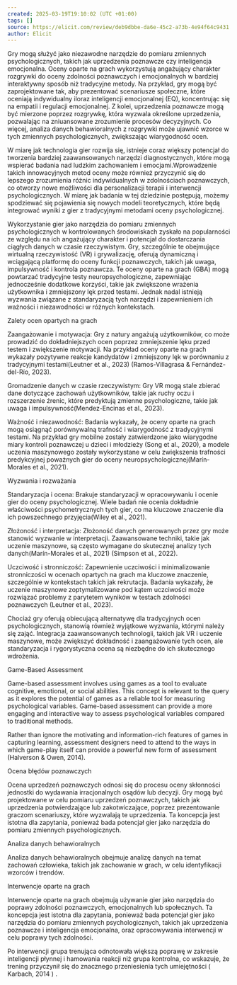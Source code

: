 ```yaml
---
created: 2025-03-19T19:10:02 (UTC +01:00)
tags: []
source: https://elicit.com/review/deb9dbbe-da6e-45c2-a73b-4e94f64c9431
author: Elicit
---
```


Gry mogą służyć jako niezawodne narzędzie do pomiaru zmiennych psychologicznych, takich jak uprzedzenia poznawcze czy inteligencja emocjonalna. Oceny oparte na grach wykorzystują angażujący charakter rozgrywki do oceny zdolności poznawczych i emocjonalnych w bardziej interaktywny sposób niż tradycyjne metody. Na przykład, gry mogą być zaprojektowane tak, aby prezentować scenariusze społeczne, które oceniają indywidualny iloraz inteligencji emocjonalnej (EQ), koncentrując się na empatii i regulacji emocjonalnej. Z kolei, uprzedzenia poznawcze mogą być mierzone poprzez rozgrywkę, która wyzwala określone uprzedzenia, pozwalając na zniuansowane zrozumienie procesów decyzyjnych. Co więcej, analiza danych behawioralnych z rozgrywki może ujawnić wzorce w tych zmiennych psychologicznych, zwiększając wiarygodność ocen.

W miarę jak technologia gier rozwija się, istnieje coraz większy potencjał do tworzenia bardziej zaawansowanych narzędzi diagnostycznych, które mogą wspierać badania nad ludzkim zachowaniem i emocjami.Wprowadzenie takich innowacyjnych metod oceny może również przyczynić się do lepszego zrozumienia różnic indywidualnych w zdolnościach poznawczych, co otworzy nowe możliwości dla personalizacji terapii i interwencji psychologicznych. W miarę jak badania w tej dziedzinie postępują, możemy spodziewać się pojawienia się nowych modeli teoretycznych, które będą integrować wyniki z gier z tradycyjnymi metodami oceny psychologicznej.

Wykorzystanie gier jako narzędzia do pomiaru zmiennych psychologicznych w kontrolowanych środowiskach zyskało na popularności ze względu na ich angażujący charakter i potencjał do dostarczania ciągłych danych w czasie rzeczywistym. Gry, szczególnie te obejmujące wirtualną rzeczywistość (VR) i grywalizację, oferują dynamiczną i wciągającą platformę do oceny funkcji poznawczych, takich jak uwaga, impulsywność i kontrola poznawcza. Te oceny oparte na grach (GBA) mogą powtarzać tradycyjne testy neuropsychologiczne, zapewniając jednocześnie dodatkowe korzyści, takie jak zwiększone wrażenia użytkownika i zmniejszony lęk przed testami. Jednak nadal istnieją wyzwania związane z standaryzacją tych narzędzi i zapewnieniem ich ważności i niezawodności w różnych kontekstach.

Zalety ocen opartych na grach

Zaangażowanie i motywacja: Gry z natury angażują użytkowników, co może prowadzić do dokładniejszych ocen poprzez zmniejszenie lęku przed testem i zwiększenie motywacji. Na przykład oceny oparte na grach wykazały pozytywne reakcje kandydatów i zmniejszony lęk w porównaniu z tradycyjnymi testami(Leutner et al., 2023) (Ramos-Villagrasa & Fernández-del-Río, 2023).

Gromadzenie danych w czasie rzeczywistym: Gry VR mogą stale zbierać dane dotyczące zachowań użytkowników, takie jak ruchy oczu i rozszerzenie źrenic, które predyktują zmienne psychologiczne, takie jak uwaga i impulsywność(Mendez-Encinas et al., 2023).

Ważność i niezawodność: Badania wykazały, że oceny oparte na grach mogą osiągnąć porównywalną trafność i wiarygodność z tradycyjnymi testami. Na przykład gry mobilne zostały zatwierdzone jako wiarygodne miary kontroli poznawczej u dzieci i młodzieży (Song et al., 2020), a modele uczenia maszynowego zostały wykorzystane w celu zwiększenia trafności predykcyjnej poważnych gier do oceny neuropsychologicznej(Marín-Morales et al., 2021).

Wyzwania i rozważania

Standaryzacja i ocena: Brakuje standaryzacji w opracowywaniu i ocenie gier do oceny psychologicznej. Wiele badań nie ocenia dokładnie właściwości psychometrycznych tych gier, co ma kluczowe znaczenie dla ich powszechnego przyjęcia(Wiley et al., 2021).

Złożoność i interpretacja: Złożoność danych generowanych przez gry może stanowić wyzwanie w interpretacji. Zaawansowane techniki, takie jak uczenie maszynowe, są często wymagane do skutecznej analizy tych danych(Marín-Morales et al., 2021) (Simpson et al., 2022).

Uczciwość i stronniczość: Zapewnienie uczciwości i minimalizowanie stronniczości w ocenach opartych na grach ma kluczowe znaczenie, szczególnie w kontekstach takich jak rekrutacja. Badania wykazały, że uczenie maszynowe zoptymalizowane pod kątem uczciwości może rozwiązać problemy z parytetem wyników w testach zdolności poznawczych (Leutner et al., 2023).

Chociaż gry oferują obiecującą alternatywę dla tradycyjnych ocen psychologicznych, stanowią również wyjątkowe wyzwania, którymi należy się zająć. Integracja zaawansowanych technologii, takich jak VR i uczenie maszynowe, może zwiększyć dokładność i zaangażowanie tych ocen, ale standaryzacja i rygorystyczna ocena są niezbędne do ich skutecznego wdrożenia.

Game-Based Assessment

Game-based assessment involves using games as a tool to evaluate cognitive, emotional, or social abilities. This concept is relevant to the query as it explores the potential of games as a reliable tool for measuring psychological variables. Game-based assessment can provide a more engaging and interactive way to assess psychological variables compared to traditional methods.

Rather than ignore the motivating and information-rich features of games in capturing learning, assessment designers need to attend to the ways in which game-play itself can provide a powerful new form of assessment (Halverson & Owen, 2014).

Ocena błędów poznawczych

Ocena uprzedzeń poznawczych odnosi się do procesu oceny skłonności jednostki do wydawania irracjonalnych osądów lub decyzji. Gry mogą być projektowane w celu pomiaru uprzedzeń poznawczych, takich jak uprzedzenia potwierdzające lub zakotwiczające, poprzez prezentowanie graczom scenariuszy, które wyzwalają te uprzedzenia. Ta koncepcja jest istotna dla zapytania, ponieważ bada potencjał gier jako narzędzia do pomiaru zmiennych psychologicznych.

Analiza danych behawioralnych

Analiza danych behawioralnych obejmuje analizę danych na temat zachowań człowieka, takich jak zachowanie w grach, w celu identyfikacji wzorców i trendów.

Interwencje oparte na grach

Interwencje oparte na grach obejmują używanie gier jako narzędzia do poprawy zdolności poznawczych, emocjonalnych lub społecznych. Ta koncepcja jest istotna dla zapytania, ponieważ bada potencjał gier jako narzędzia do pomiaru zmiennych psychologicznych, takich jak uprzedzenia poznawcze i inteligencja emocjonalna, oraz opracowywania interwencji w celu poprawy tych zdolności.

Po interwencji grupa trenująca odnotowała większą poprawę w zakresie inteligencji płynnej i hamowania reakcji niż grupa kontrolna, co wskazuje, że trening przyczynił się do znacznego przeniesienia tych umiejętności ( Karbach, 2014 ) .
